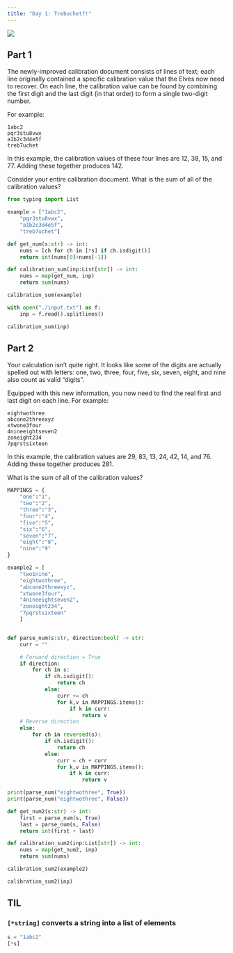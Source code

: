 ```yaml
---
title: "Day 1: Trebuchet?!"
---
```

![](https://upload.wikimedia.org/wikipedia/commons/2/2e/Trebuchet.jpg)

## Part 1
The newly-improved calibration document consists of lines of text; each line originally contained a specific calibration value that the Elves now need to recover. On each line, the calibration value can be found by combining the first digit and the last digit (in that order) to form a single two-digit number.

For example:
```
1abc2
pqr3stu8vwx
a1b2c3d4e5f
treb7uchet
```
In this example, the calibration values of these four lines are 12, 38, 15, and 77. Adding these together produces 142.

Consider your entire calibration document. What is the sum of all of the calibration values?

```python
from typing import List

example = ["1abc2",
    "pqr3stu8vwx",
    "a1b2c3d4e5f",
    "treb7uchet"]

def get_num(s:str) -> int:
    nums = [ch for ch in [*s] if ch.isdigit()]
    return int(nums[0]+nums[-1])

def calibration_sum(inp:List[str]) -> int:
    nums = map(get_num, inp)
    return sum(nums)

calibration_sum(example)
```

```python
with open("./input.txt") as f:
    inp = f.read().splitlines()

calibration_sum(inp)
```

## Part 2
Your calculation isn't quite right. It looks like some of the digits are actually spelled out with letters: one, two, three, four, five, six, seven, eight, and nine also count as valid "digits".

Equipped with this new information, you now need to find the real first and last digit on each line. For example:

```two1nine
eightwothree
abcone2threexyz
xtwone3four
4nineeightseven2
zoneight234
7pqrstsixteen
```
In this example, the calibration values are 29, 83, 13, 24, 42, 14, and 76. Adding these together produces 281.

What is the sum of all of the calibration values?

```python
MAPPINGS = {
    "one":"1",
    "two":"2",
    "three":"3",
    "four":"4",
    "five":"5",
    "six":"6",
    "seven":"7",
    "eight":"8",
    "nine":"9"
}

example2 = [
    "two1nine",
    "eightwothree",
    "abcone2threexyz",
    "xtwone3four",
    "4nineeightseven2",
    "zoneight234",
    "7pqrstsixteen"
    ]


def parse_num(s:str, direction:bool) -> str:
    curr = ""

    # Forward direction = True
    if direction:
        for ch in s:
            if ch.isdigit():
                return ch
            else:
                curr += ch 
                for k,v in MAPPINGS.items():
                    if k in curr:
                        return v
    # Reverse direction
    else:
        for ch in reversed(s):
            if ch.isdigit():
                return ch
            else:
                curr = ch + curr 
                for k,v in MAPPINGS.items():
                    if k in curr:
                        return v

print(parse_num("eightwothree", True))
print(parse_num("eightwothree", False))
```

```python
def get_num2(s:str) -> int:
    first = parse_num(s, True)
    last = parse_num(s, False)
    return int(first + last)

def calibration_sum2(inp:List[str]) -> int:
    nums = map(get_num2, inp)
    return sum(nums)

calibration_sum2(example2)
```

```python
calibration_sum2(inp)
```

## TIL
### `[*string]` converts a string into a list of elements
```python
s = "1abc2"
[*s]
```